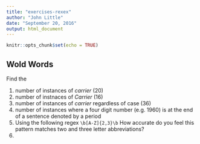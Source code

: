 ```yaml
---
title: "exercises-rexex"
author: "John Little"
date: "September 20, 2016"
output: html_document
---
```


```r
knitr::opts_chunk$set(echo = TRUE)
```

## Wold Words

Find the

1. number of instances of *carrier*  (20)
2. number of instnaces of *Carrier*  (16)
3. number of instances of *carrier* regardless of case (36)
4. number of instances where a four digit number (e.g. 1960) is at the end of a sentence denoted by a period
5. Using the following regex `\b[A-Z]{2,3}\b` How accurate do you feel this pattern matches two and three letter abbreviations?
6. 

